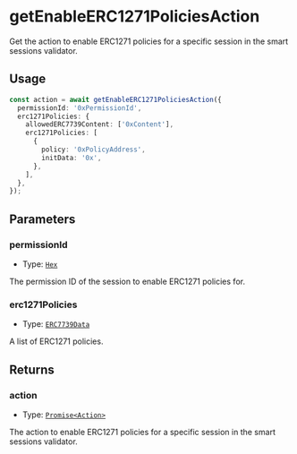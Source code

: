 # getEnableERC1271PoliciesAction

Get the action to enable ERC1271 policies for a specific session in the smart sessions validator.

## Usage

```typescript copy
const action = await getEnableERC1271PoliciesAction({
  permissionId: '0xPermissionId',
  erc1271Policies: {
    allowedERC7739Content: ['0xContent'],
    erc1271Policies: [
      {
        policy: '0xPolicyAddress',
        initData: '0x',
      },
    ],
  },
});
```

## Parameters

### permissionId

- Type: [`Hex`](https://viem.sh/docs/glossary/types#hex)

The permission ID of the session to enable ERC1271 policies for.

### erc1271Policies

- Type: [`ERC7739Data`](/module-sdk/glossary/types#erc7739data)

A list of ERC1271 policies.

## Returns

### action

- Type: [`Promise<Action>`](/module-sdk/glossary/types#action)

The action to enable ERC1271 policies for a specific session in the smart sessions validator.
